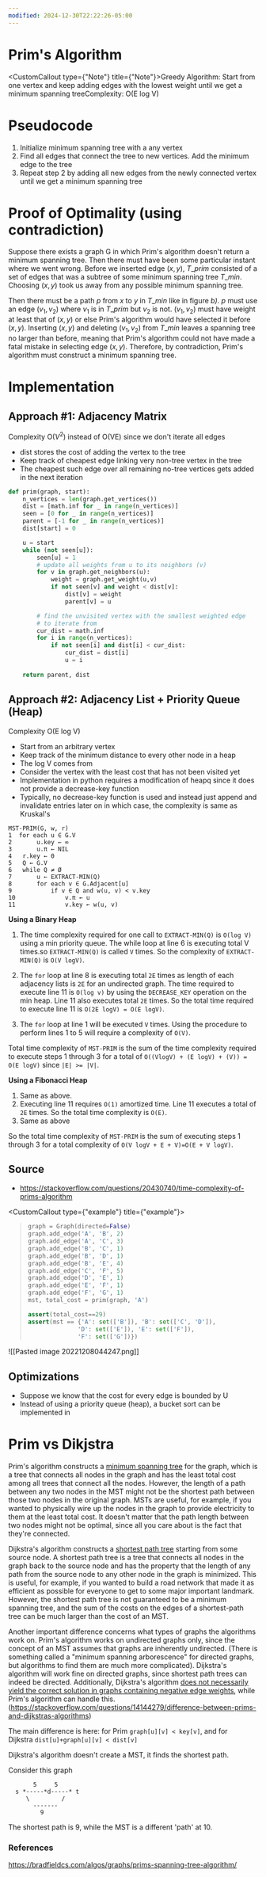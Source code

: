 ```yaml
---
modified: 2024-12-30T22:22:26-05:00
---
```

# Prim's Algorithm

<CustomCallout type={"Note"} title={"Note"}>Greedy Algorithm: Start from one vertex and keep adding edges with the lowest weight until we get a minimum spanning treeComplexity: O(E log V)</CustomCallout>

# Pseudocode

1. Initialize minimum spanning tree with a any vertex
1. Find all edges that connect the tree to new vertices. Add the minimum edge to the tree
1. Repeat step 2 by adding all new edges from the newly connected vertex until we get a minimum spanning tree

# Proof of Optimality (using contradiction)

Suppose there exists a graph G in which Prim's algorithm doesn't return a minimum spanning tree. Then there must have been some particular instant where we went wrong. Before we inserted edge $(x,y)$, $T\_{prim}$ consisted of a set of edges that was a subtree of some minimum spanning tree $T\_{min}$. Choosing $(x,y)$ took us away from any possible minimum spanning tree.

Then there must be a path $p$ from $x$ to $y$ in $T\_{min}$ like in figure *b)*. $p$ must use an edge $(v_1,v_2)$ where $v_1$ is in $T\_{prim}$ but $v_2$ is not. $(v_1,v_2)$ must have weight at least that of $(x,y)$ or else Prim's algorithm would have selected it before $(x,y)$. Inserting $(x,y)$ and deleting $(v_1, v_2)$ from $T\_{min}$ leaves a spanning tree no larger than before, meaning that Prim's algorithm could not have made a fatal mistake in selecting edge $(x,y)$. Therefore, by contradiction, Prim's algorithm must construct a minimum spanning tree.

# Implementation

## Approach #1: Adjacency Matrix

Complexity O($V^2$) instead of O(VE) since we don't iterate all edges

- dist stores the cost of adding the vertex to the tree
- Keep track of cheapest edge linking very non-tree vertex in the tree
- The cheapest such edge over all remaining no-tree vertices gets added in the next iteration

```python
def prim(graph, start):
	n_vertices = len(graph.get_vertices())
	dist = [math.inf for _ in range(n_vertices)]
	seen = [0 for _ in range(n_vertices)]
	parent = [-1 for _ in range(n_vertices)]
	dist[start] = 0

	u = start
	while (not seen[u]):
		seen[u] = 1
		# update all weights from u to its neighbors (v)
		for v in graph.get_neighbors(u):
			weight = graph.get_weight(u,v)
			if not seen[v] and weight < dist[v]:
				dist[v] = weight
				parent[v] = u

		# find the unvisited vertex with the smallest weighted edge 
		# to iterate from 
		cur_dist = math.inf
		for i in range(n_vertices):
			if not seen[i] and dist[i] < cur_dist:
				cur_dist = dist[i]
				u = i
	
	return parent, dist
```

## Approach #2: Adjacency List + Priority Queue (Heap)

Complexity O(E log V)

- Start from an arbitrary vertex
- Keep track of the minimum distance to every other node in a heap
- The log V comes from
- Consider the vertex with the least cost that has not been visited yet
- Implementation in python requires a modification of heapq since it does not provide a decrease-key function
- Typically, no decrease-key function is used and instead just append and invalidate entries later on in which case, the complexity is same as Kruskal's

```
MST-PRIM(G, w, r)
1  for each u ∈ G.V
2       u.key ← ∞
3       u.π ← NIL
4   r.key ← 0
5   Q ← G.V
6   while Q ≠ Ø
7       u ← EXTRACT-MIN(Q)
8       for each v ∈ G.Adjacent[u]
9           if v ∈ Q and w(u, v) < v.key
10              v.π ← u
11              v.key ← w(u, v)
```

**Using a Binary Heap**

1. The time complexity required for one call to `EXTRACT-MIN(Q)` is `O(log V)` using a min priority queue. The while loop at line 6 is executing total V times.so `EXTRACT-MIN(Q)` is called `V` times. So the complexity of `EXTRACT-MIN(Q)` is `O(V logV)`.

1. The `for` loop at line 8 is executing total `2E` times as length of each adjacency lists is `2E` for an undirected graph. The time required to execute line 11 is `O(log v)` by using the `DECREASE_KEY` operation on the min heap. Line 11 also executes total `2E` times. So the total time required to execute line 11 is `O(2E logV) = O(E logV)`.

1. The `for` loop at line 1 will be executed `V` times. Using the procedure to perform lines 1 to 5 will require a complexity of `O(V)`.

Total time complexity of `MST-PRIM` is the sum of the time complexity required to execute steps 1 through 3 for a total of `O((VlogV) + (E logV) + (V)) = O(E logV)` since `|E| >= |V|`.

**Using a Fibonacci Heap**

1. Same as above.
1. Executing line 11 requires `O(1)` amortized time. Line 11 executes a total of `2E` times. So the total time complexity is `O(E)`.
1. Same as above

So the total time complexity of `MST-PRIM` is the sum of executing steps 1 through 3 for a total complexity of `O(V logV + E + V)=O(E + V logV)`.

## Source

- https://stackoverflow.com/questions/20430740/time-complexity-of-prims-algorithm

<CustomCallout type={"example"} title={"example"}></CustomCallout>
>
> ```python
> graph = Graph(directed=False)
> graph.add_edge('A', 'B', 2)
> graph.add_edge('A', 'C', 3)
> graph.add_edge('B', 'C', 1)
> graph.add_edge('B', 'D', 1)
> graph.add_edge('B', 'E', 4)
> graph.add_edge('C', 'F', 5)
> graph.add_edge('D', 'E', 1)
> graph.add_edge('E', 'F', 1)
> graph.add_edge('F', 'G', 1)
> mst, total_cost = prim(graph, 'A')
>
> assert(total_cost==29)
> assert(mst == {'A': set(['B']), 'B': set(['C', 'D']), 
> 				'D': set(['E']), 'E': set(['F']), 
> 				'F': set(['G'])})
> ```

!\[[Pasted image 20221208044247.png]\]

## Optimizations

- Suppose we know that the cost for every edge is bounded by U
- Instead of using a priority queue (heap), a bucket sort can be implemented in

# Prim vs Dikjstra

Prim's algorithm constructs a [minimum spanning tree](http://en.wikipedia.org/wiki/Minimum_spanning_tree) for the graph, which is a tree that connects all nodes in the graph and has the least total cost among all trees that connect all the nodes. However, the length of a path between any two nodes in the MST might not be the shortest path between those two nodes in the original graph. MSTs are useful, for example, if you wanted to physically wire up the nodes in the graph to provide electricity to them at the least total cost. It doesn't matter that the path length between two nodes might not be optimal, since all you care about is the fact that they're connected.

Dijkstra's algorithm constructs a [shortest path tree](http://en.wikipedia.org/wiki/Shortest_path_tree) starting from some source node. A shortest path tree is a tree that connects all nodes in the graph back to the source node and has the property that the length of any path from the source node to any other node in the graph is minimized. This is useful, for example, if you wanted to build a road network that made it as efficient as possible for everyone to get to some major important landmark. However, the shortest path tree is not guaranteed to be a minimum spanning tree, and the sum of the costs on the edges of a shortest-path tree can be much larger than the cost of an MST.

Another important difference concerns what types of graphs the algorithms work on. Prim's algorithm works on undirected graphs only, since the concept of an MST assumes that graphs are inherently undirected. (There is something called a "minimum spanning arborescence" for directed graphs, but algorithms to find them are much more complicated). Dijkstra's algorithm will work fine on directed graphs, since shortest path trees can indeed be directed. Additionally, Dijkstra's algorithm [does not necessarily yield the correct solution in graphs containing negative edge weights](https://stackoverflow.com/questions/6799172/negative-weights-using-dijkstra-algorithm/6799344#6799344), while Prim's algorithm can handle this. (https://stackoverflow.com/questions/14144279/difference-between-prims-and-dijkstras-algorithms)

The main difference is here: for Prim `graph[u][v] < key[v]`, and for Dijkstra `dist[u]+graph[u][v] < dist[v]`

Dijkstra's algorithm doesn't create a MST, it finds the shortest path.

Consider this graph

```
       5     5
  s *-----*d-----* t
     \         /
       -------
         9
```

The shortest path is 9, while the MST is a different 'path' at 10.

### References

https://bradfieldcs.com/algos/graphs/prims-spanning-tree-algorithm/
